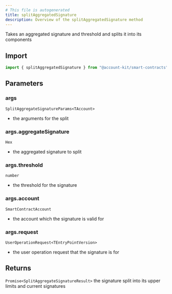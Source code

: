 ```yaml
---
# This file is autogenerated
title: splitAggregatedSignature
description: Overview of the splitAggregatedSignature method
---
```


Takes an aggregated signature and threshold and splits it into its components

## Import

```ts
import { splitAggregatedSignature } from "@account-kit/smart-contracts";
```

## Parameters

### args

`SplitAggregateSignatureParams<TAccount>`

- the arguments for the split

### args.aggregateSignature

`Hex`

- the aggregated signature to split

### args.threshold

`number`

- the threshold for the signature

### args.account

`SmartContractAccount`

- the account which the signature is valid for

### args.request

`UserOperationRequest<TEntryPointVersion>`

- the user operation request that the signature is for

## Returns

`Promise<SplitAggregateSignatureResult>`
the signature split into its upper limits and current signatures
